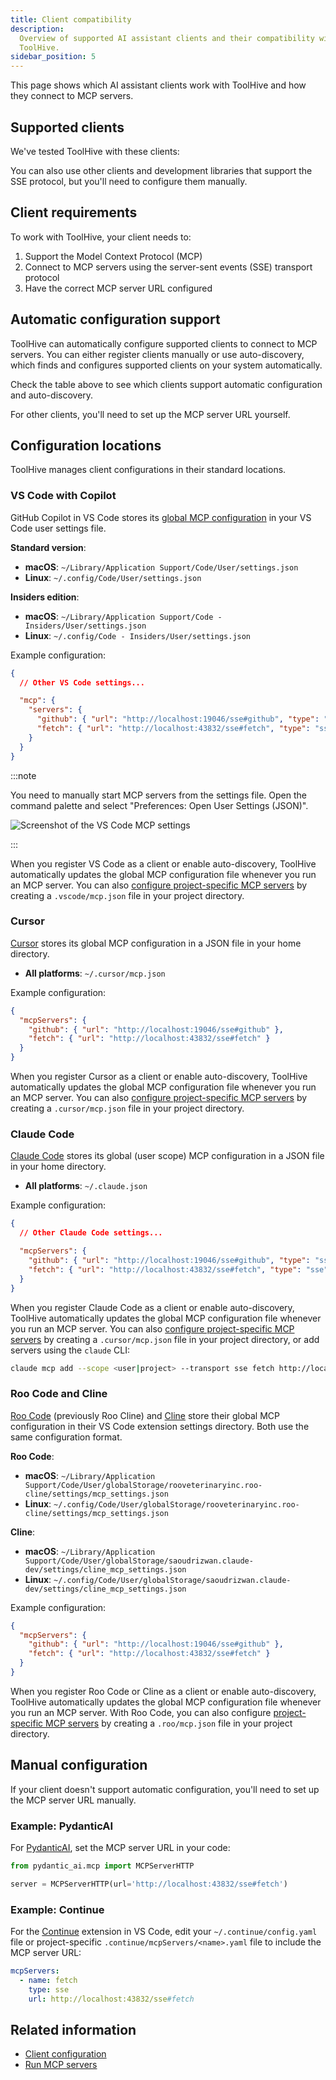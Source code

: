 ```yaml
---
title: Client compatibility
description:
  Overview of supported AI assistant clients and their compatibility with
  ToolHive.
sidebar_position: 5
---
```



This page shows which AI assistant clients work with ToolHive and how they
connect to MCP servers.

## Supported clients

We've tested ToolHive with these clients:

<ClientTable />

You can also use other clients and development libraries that support the SSE
protocol, but you'll need to configure them manually.

## Client requirements

To work with ToolHive, your client needs to:

1. Support the Model Context Protocol (MCP)
2. Connect to MCP servers using the server-sent events (SSE) transport protocol
3. Have the correct MCP server URL configured

## Automatic configuration support

ToolHive can automatically configure supported clients to connect to MCP
servers. You can either register clients manually or use auto-discovery, which
finds and configures supported clients on your system automatically.

Check the table above to see which clients support automatic configuration and
auto-discovery.

For other clients, you'll need to set up the MCP server URL yourself.

## Configuration locations

ToolHive manages client configurations in their standard locations.

### VS Code with Copilot

GitHub Copilot in VS Code stores its
[global MCP configuration](https://code.visualstudio.com/docs/copilot/chat/mcp-servers#_add-an-mcp-server-to-your-user-settings)
in your VS Code user settings file.

**Standard version**:

- **macOS**: `~/Library/Application Support/Code/User/settings.json`
- **Linux**: `~/.config/Code/User/settings.json`

**Insiders edition**:

- **macOS**: `~/Library/Application Support/Code - Insiders/User/settings.json`
- **Linux**: `~/.config/Code - Insiders/User/settings.json`

Example configuration:

```json
{
  // Other VS Code settings...

  "mcp": {
    "servers": {
      "github": { "url": "http://localhost:19046/sse#github", "type": "sse" },
      "fetch": { "url": "http://localhost:43832/sse#fetch", "type": "sse" }
    }
  }
}
```

:::note

You need to manually start MCP servers from the settings file. Open the command
palette and select "Preferences: Open User Settings (JSON)".

![Screenshot of the VS Code MCP settings](/img/toolhive/vscode-mcp-start.webp)

:::

When you register VS Code as a client or enable auto-discovery, ToolHive
automatically updates the global MCP configuration file whenever you run an MCP
server. You can also
[configure project-specific MCP servers](https://code.visualstudio.com/docs/copilot/chat/mcp-servers#_add-an-mcp-server-to-your-workspace)
by creating a `.vscode/mcp.json` file in your project directory.

### Cursor

[Cursor](https://cursor.so/) stores its global MCP configuration in a JSON file
in your home directory.

- **All platforms**: `~/.cursor/mcp.json`

Example configuration:

```json
{
  "mcpServers": {
    "github": { "url": "http://localhost:19046/sse#github" },
    "fetch": { "url": "http://localhost:43832/sse#fetch" }
  }
}
```

When you register Cursor as a client or enable auto-discovery, ToolHive
automatically updates the global MCP configuration file whenever you run an MCP
server. You can also
[configure project-specific MCP servers](https://docs.cursor.com/context/model-context-protocol#configuration-locations)
by creating a `.cursor/mcp.json` file in your project directory.

### Claude Code

[Claude Code](https://www.anthropic.com/claude-code) stores its global (user
scope) MCP configuration in a JSON file in your home directory.

- **All platforms**: `~/.claude.json`

Example configuration:

```json
{
  // Other Claude Code settings...

  "mcpServers": {
    "github": { "url": "http://localhost:19046/sse#github", "type": "sse" },
    "fetch": { "url": "http://localhost:43832/sse#fetch", "type": "sse" }
  }
}
```

When you register Claude Code as a client or enable auto-discovery, ToolHive
automatically updates the global MCP configuration file whenever you run an MCP
server. You can also
[configure project-specific MCP servers](https://docs.anthropic.com/en/docs/claude-code/tutorials#understanding-mcp-server-scopes)
by creating a `.cursor/mcp.json` file in your project directory, or add servers
using the `claude` CLI:

```bash
claude mcp add --scope <user|project> --transport sse fetch http://localhost:43832/sse#fetch
```

### Roo Code and Cline

[Roo Code](https://roocode.com/) (previously Roo Cline) and
[Cline](https://cline.bot/) store their global MCP configuration in their VS
Code extension settings directory. Both use the same configuration format.

**Roo Code**:

- **macOS**:
  `~/Library/Application Support/Code/User/globalStorage/rooveterinaryinc.roo-cline/settings/mcp_settings.json`
- **Linux**:
  `~/.config/Code/User/globalStorage/rooveterinaryinc.roo-cline/settings/mcp_settings.json`

**Cline**:

- **macOS**:
  `~/Library/Application Support/Code/User/globalStorage/saoudrizwan.claude-dev/settings/cline_mcp_settings.json`
- **Linux**:
  `~/.config/Code/User/globalStorage/saoudrizwan.claude-dev/settings/cline_mcp_settings.json`

Example configuration:

```json
{
  "mcpServers": {
    "github": { "url": "http://localhost:19046/sse#github" },
    "fetch": { "url": "http://localhost:43832/sse#fetch" }
  }
}
```

When you register Roo Code or Cline as a client or enable auto-discovery,
ToolHive automatically updates the global MCP configuration file whenever you
run an MCP server. With Roo Code, you can also configure
[project-specific MCP servers](https://docs.roocode.com/features/mcp/using-mcp-in-roo#editing-mcp-settings-files)
by creating a `.roo/mcp.json` file in your project directory.

## Manual configuration

If your client doesn't support automatic configuration, you'll need to set up
the MCP server URL manually.

### Example: PydanticAI

For [PydanticAI](https://ai.pydantic.dev/), set the MCP server URL in your code:

```python
from pydantic_ai.mcp import MCPServerHTTP

server = MCPServerHTTP(url='http://localhost:43832/sse#fetch')
```

### Example: Continue

For the [Continue](https://continue.dev) extension in VS Code, edit your
`~/.continue/config.yaml` file or project-specific
`.continue/mcpServers/<name>.yaml` file to include the MCP server URL:

```yaml
mcpServers:
  - name: fetch
    type: sse
    url: http://localhost:43832/sse#fetch
```

## Related information

- [Client configuration](../how-to/client-configuration.md)
- [Run MCP servers](../how-to/run-mcp-servers.mdx)
